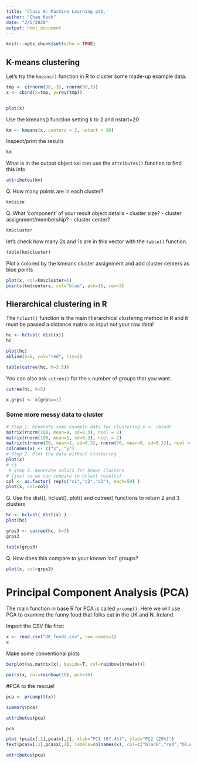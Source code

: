 ```yaml
---
title: 'Class 9: Machine Learning pt1.'
author: "Chae Kook"
date: "2/5/2020"
output: html_document
---
```


```r
knitr::opts_chunk$set(echo = TRUE)
```

## K-means clustering

Let's try the `kmeans()` function in R to cluster some made-up example data. 

```r
tmp <- c(rnorm(30,-3), rnorm(30,3)) 
x <- cbind(x=tmp, y=rev(tmp))


plot(x)

```
Use the kmeans() function setting k to 2 and nstart=20
```r
km <- kmeans(x, centers = 2, nstart = 20)
```

Inspect/print the results
```r
km 
```

What is in the output object `km`I can use the `attributes()`
function to find this info 

```r
attributes(km)

```

Q. How many points are in each cluster?
```r
km$size
```

Q. What ‘component’ of your result object details
- cluster size?
- cluster assignment/membership? 
- cluster center?

```r
km$cluster

```

let's check how many 2s and 1s are in this vector with the `table()` function. 

```r
table(km$cluster)
```

Plot x colored by the kmeans cluster assignment and
      add cluster centers as blue points
```r
plot(x, col=km$cluster+1)
points(km$centers, col="blue", pch=15, cex=3)
```




## Hierarchical clustering in R 

The `hclust()` function is the main Hierarchical clustering method in R and it must be passed a distance matrix as input not your raw data! 

```r
hc <- hclust( dist(x)) 
hc
```

```r
plot(hc)
abline(h=6, col="red", lty=2)

```
```r
table(cutree(hc, h=3.5))
```

You can also ask `cutree()` for the `k` number of groups that you want.

```r
cutree(hc, k=5)
```

```r
x.grps1 <- x[grps==1]
```


### Some more messy data to cluster 

```r
# Step 1. Generate some example data for clustering x <- rbind(
matrix(rnorm(100, mean=0, sd=0.3), ncol = 2) 
matrix(rnorm(100, mean=1, sd=0.3), ncol = 2)
matrix(c(rnorm(50, mean=1, sd=0.3), rnorm(50, mean=0, sd=0.3)), ncol = 2)
colnames(x) <- c("x", "y")
# Step 2. Plot the data without clustering
plot(x)
# c3
 # Step 3. Generate colors for known clusters
# (just so we can compare to hclust results) 
col <- as.factor( rep(c("c1","c2","c3"), each=50) )
plot(x, col=col)
```

Q. Use the dist(), hclust(), plot() and cutree() functions to return 2 and 3 clusters
```r
hc <- hclust( dist(x) )
plot(hc)
```

```r
grps3 <- cutree(hc, k=3)
grps3
```

```r
table(grps3)
```

Q. How does this compare to your known 'col' groups?
```r
plot(x, col=grps3)
```







# Principal Component Analysis (PCA)

The main function in base R for PCA is called `prcomp()`. Here we will use PCA to examine the funny food that folks eat in the UK and N. Ireland. 

Import the CSV file first:

```r
x <- read.csv("UK_foods.csv", row.names=1)
x
```

Make some conventional plots 
```r
barplot(as.matrix(x), beside=T, col=rainbow(nrow(x)))
```
```r
pairs(x, col=rainbow(10), pch=16)
```

#PCA to the rescue!

```r
pca <- prcomp(t(x))
```

```r
summary(pca)
```

```r
attributes(pca)
```


```r
pca
```


```r
plot (pca$x[,1],pca$x[,2], xlab="PC1 (67.4%)", ylab="PC2 (29%)")
text(pca$x[,1],pca$x[,2], labels=colnames(x), col=c("black","red","blue","darkgreen"))
```

```r
attributes(pca)
```












